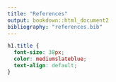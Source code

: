 ```yaml
---
title: "References"
output: bookdown::html_document2
bibliography: "references.bib"
---
```


```css
h1.title {
  font-size: 38px;
  color: mediumslateblue;
  text-align: default;
}
```


<div id="refs"></div>